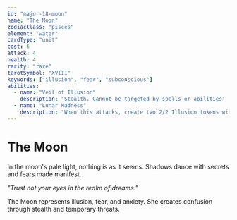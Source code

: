 ```yaml
---
id: "major-18-moon"
name: "The Moon"
zodiacClass: "pisces"
element: "water"
cardType: "unit"
cost: 6
attack: 4
health: 4
rarity: "rare"
tarotSymbol: "XVIII"
keywords: ["illusion", "fear", "subconscious"]
abilities:
  - name: "Veil of Illusion"
    description: "Stealth. Cannot be targeted by spells or abilities"
  - name: "Lunar Madness"
    description: "When this attacks, create two 2/2 Illusion tokens with 'Dies at end of turn'"
---
```


# The Moon

In the moon's pale light, nothing is as it seems. Shadows dance with secrets and fears made manifest.

*"Trust not your eyes in the realm of dreams."*

The Moon represents illusion, fear, and anxiety. She creates confusion through stealth and temporary threats.